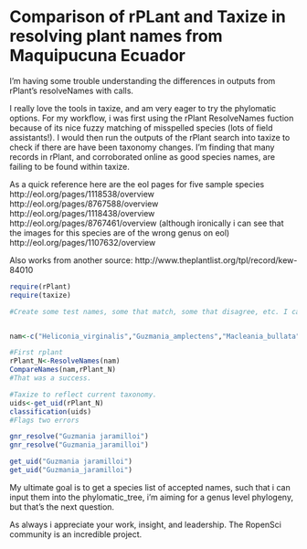 Comparison of rPLant and Taxize in resolving plant names from Maquipucuna Ecuador
========================================================

I'm having some trouble understanding the differences in outputs from rPlant's resolveNames with calls.

I really love the tools in taxize, and am very eager to try the phylomatic options. For my workflow, i was first using the rPlant ResolveNames fuction because of its nice fuzzy matching of misspelled species (lots of field assistants!). I would then run the outputs of the rPlant search into taxize to check if there are have been taxonomy changes. I'm finding that many records in rPlant, and corroborated online as good species names, are failing to be found within taxize. 

As a quick reference here are the eol pages for five sample species
http://eol.org/pages/1118538/overview
http://eol.org/pages/8767588/overview
http://eol.org/pages/1118438/overview
http://eol.org/pages/8767461/overview (although ironically i can see that the images for this species are of the wrong genus on eol)
http://eol.org/pages/1107632/overview

Also works from another source:
http://www.theplantlist.org/tpl/record/kew-84010


```r
require(rPlant)
require(taxize)

#Create some test names, some that match, some that disagree, etc. I can push a file to github if you would like to see the full naming lists (has some ugly NA species).


nam<-c("Heliconia_virginalis","Guzmania_amplectens","Macleania_bullata","psamisia_ulbrichiana","faramae calyptrata") # In this list, the first three are good species, the last two are intentionally misspelled ("psammisia", "faramea")

#First rplant
rPlant_N<-ResolveNames(nam)
CompareNames(nam,rPlant_N)
#That was a success.

#Taxize to reflect current taxonomy.
uids<-get_uid(rPlant_N)
classification(uids)
#Flags two errors
```

```r
gnr_resolve("Guzmania jaramilloi")
gnr_resolve("Guzmania_jaramilloi")

get_uid("Guzmania jaramilloi")
get_uid("Guzmania_jaramilloi")
```

My ultimate goal is to get a species list of accepted names, such that i can input them into the phylomatic_tree, i'm aiming for a genus level phylogeny, but that's the next question.

As always i appreciate your work, insight, and leadership. The RopenSci community is an incredible project.
